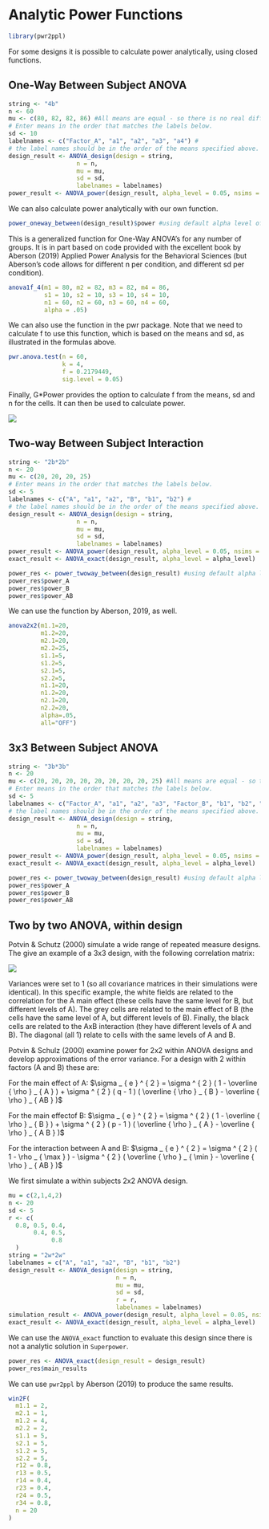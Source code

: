 

# Analytic Power Functions

```r
library(pwr2ppl)
```

For some designs it is possible to calculate power analytically, using closed functions. 

## One-Way Between Subject ANOVA

```r
string <- "4b"
n <- 60
mu <- c(80, 82, 82, 86) #All means are equal - so there is no real difference.
# Enter means in the order that matches the labels below.
sd <- 10
labelnames <- c("Factor_A", "a1", "a2", "a3", "a4") #
# the label names should be in the order of the means specified above.
design_result <- ANOVA_design(design = string,
                   n = n, 
                   mu = mu, 
                   sd = sd, 
                   labelnames = labelnames)
power_result <- ANOVA_power(design_result, alpha_level = 0.05, nsims = nsims)
```

We can also calculate power analytically with our own function.

```r
power_oneway_between(design_result)$power #using default alpha level of .05
```

This is a generalized function for One-Way ANOVA's for any number of groups. It is in part based on code provided with the excellent book by Aberson (2019) Applied Power Analysis for the Behavioral Sciences (but Aberson's code allows for different n per condition, and different sd per condition).

```r
anova1f_4(m1 = 80, m2 = 82, m3 = 82, m4 = 86,
          s1 = 10, s2 = 10, s3 = 10, s4 = 10,
          n1 = 60, n2 = 60, n3 = 60, n4 = 60,
          alpha = .05)
```

We can also use the function in the pwr package. Note that we need to calculate f to use this function, which is based on the means and sd, as illustrated in the formulas above. 

```r
pwr.anova.test(n = 60,
               k = 4,
               f = 0.2179449,
               sig.level = 0.05)
```

Finally, G*Power provides the option to calculate f from the means, sd and n for the cells. It can then be used to calculate power.

![](screenshots/gpower_13.png)

## Two-way Between Subject Interaction

```r
string <- "2b*2b"
n <- 20
mu <- c(20, 20, 20, 25) 
# Enter means in the order that matches the labels below.
sd <- 5
labelnames <- c("A", "a1", "a2", "B", "b1", "b2") #
# the label names should be in the order of the means specified above.
design_result <- ANOVA_design(design = string,
                   n = n, 
                   mu = mu, 
                   sd = sd, 
                   labelnames = labelnames)
power_result <- ANOVA_power(design_result, alpha_level = 0.05, nsims = nsims)
exact_result <- ANOVA_exact(design_result, alpha_level = alpha_level)
```

```r
power_res <- power_twoway_between(design_result) #using default alpha level of .05
power_res$power_A
power_res$power_B
power_res$power_AB
```

We can use the function by Aberson, 2019, as well. 

```r
anova2x2(m1.1=20,
         m1.2=20,
         m2.1=20,
         m2.2=25, 
         s1.1=5,
         s1.2=5,
         s2.1=5,
         s2.2=5,
         n1.1=20,
         n1.2=20,
         n2.1=20,
         n2.2=20, 
         alpha=.05, 
         all="OFF")
```

## 3x3 Between Subject ANOVA

```r
string <- "3b*3b"
n <- 20
mu <- c(20, 20, 20, 20, 20, 20, 20, 20, 25) #All means are equal - so there is no real difference.
# Enter means in the order that matches the labels below.
sd <- 5
labelnames <- c("Factor_A", "a1", "a2", "a3", "Factor_B", "b1", "b2", "b3") #
# the label names should be in the order of the means specified above.
design_result <- ANOVA_design(design = string,
                   n = n, 
                   mu = mu, 
                   sd = sd, 
                   labelnames = labelnames)
power_result <- ANOVA_power(design_result, alpha_level = 0.05, nsims = nsims)
exact_result <- ANOVA_exact(design_result, alpha_level = alpha_level)
```

```r
power_res <- power_twoway_between(design_result) #using default alpha level of .05
power_res$power_A
power_res$power_B
power_res$power_AB
```

## Two by two ANOVA, within design

Potvin & Schutz (2000) simulate a wide range of repeated measure designs. The give an example of a 3x3 design, with the following correlation matrix:

![](screenshots/PS2000.png)

Variances were set to 1 (so all covariance matrices in their simulations were identical). In this specific example, the white fields are related to the correlation for the A main effect (these cells have the same level for B, but different levels of A). The grey cells are related to the main effect of B (the cells have the same level of A, but different levels of B). Finally, the black cells are related to the AxB interaction (they have different levels of A and B). The diagonal (all 1) relate to cells with the same levels of A and B. 

Potvin & Schulz (2000) examine power for 2x2 within ANOVA designs and develop approximations of the error variance. For a design with 2 within factors (A and B) these are: 

For the main effect of A:
$\sigma _ { e } ^ { 2 } = \sigma ^ { 2 } ( 1 - \overline { \rho } _ { A } ) + \sigma ^ { 2 } ( q - 1 ) ( \overline { \rho } _ { B } - \overline { \rho } _ { AB } )$

For the main effectof B:
$\sigma _ { e } ^ { 2 } = \sigma ^ { 2 } ( 1 - \overline { \rho } _ { B } ) + \sigma ^ { 2 } ( p - 1 ) ( \overline { \rho } _ { A } - \overline { \rho } _ { A B } )$

For the interaction between A and B:
$\sigma _ { e } ^ { 2 } = \sigma ^ { 2 } ( 1 - \rho _ { \max } ) - \sigma ^ { 2 } ( \overline { \rho } _ { \min } - \overline { \rho } _ { AB } )$
 
We first simulate a within subjects 2x2 ANOVA design.

```r
mu = c(2,1,4,2) 
n <- 20
sd <- 5
r <- c(
  0.8, 0.5, 0.4,
       0.4, 0.5,
            0.8
  )
string = "2w*2w"
labelnames = c("A", "a1", "a2", "B", "b1", "b2")
design_result <- ANOVA_design(design = string,
                              n = n, 
                              mu = mu, 
                              sd = sd, 
                              r = r, 
                              labelnames = labelnames)
simulation_result <- ANOVA_power(design_result, alpha_level = 0.05, nsims = nsims)
exact_result <- ANOVA_exact(design_result, alpha_level = alpha_level)
```

We can use the `ANOVA_exact` function to evaluate this design since there is not a analytic solution in `Superpower`. 

```r
power_res <- ANOVA_exact(design_result = design_result)
power_res$main_results
```

We can use `pwr2ppl` by Aberson (2019) to produce the same results.

```r
win2F(
  m1.1 = 2,
  m2.1 = 1,
  m1.2 = 4,
  m2.2 = 2,
  s1.1 = 5,
  s2.1 = 5,
  s1.2 = 5,
  s2.2 = 5,
  r12 = 0.8,
  r13 = 0.5,
  r14 = 0.4,
  r23 = 0.4,
  r24 = 0.5,
  r34 = 0.8,
  n = 20
)
```